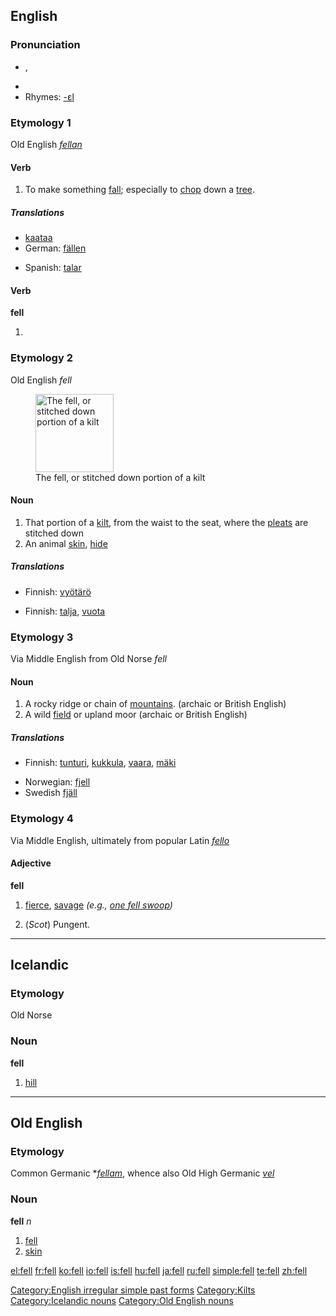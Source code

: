 {{see|Fell}}
{{wikipedia|dab=fell (disambiguation)|fell}}
==English==

{{rank|mean|manner|following|386|fell|different|care|war}}

===Pronunciation===
*{{IPA|/fɛl/}}, {{SAMPA|/fEl/}}
*{{audio|en-us-fell.ogg|Audio (US)}}
*Rhymes: [[Rhymes:English:-ɛl|-ɛl]]

===Etymology 1===
Old English ''[[fellan]]''

====Verb====
{{en-verb}}

# {{transitive}} To make something [[fall]]; especially to [[chop]] down a [[tree]].

=====Translations=====
{{trans-top|to make sthg fall}}
*[[kaataa]]
*German: [[fällen]]
{{trans-mid}}
*Spanish: [[talar]]
{{trans-bottom}}

====Verb====
'''fell'''

# {{simple past of|fall}}

===Etymology 2===
Old English ''fell''

[[Image:Kilt_stitching_001.jpg|thumb|right|125px|The fell, or stitched down portion of a kilt]]
====Noun====
{{en-noun}}

# That portion of a [[kilt]], from the waist to the seat, where the [[pleat]]s are stitched down
# An animal [[skin]], [[hide]]

=====Translations=====
{{trans-top|portion of a kilt}}
*Finnish: [[vyötärö]]
{{trans-mid}}
{{trans-bottom}}

{{trans-top|animal hide}}
*Finnish: [[talja]], [[vuota]]
{{trans-mid}}
{{trans-bottom}}

{{wikipedia}}

===Etymology 3===
Via Middle English from Old Norse ''fell''

====Noun====
{{en-noun}}

# A rocky ridge or chain of [[mountain]]s.  (archaic or British English)
# A wild [[field]] or upland moor (archaic or British English)

=====Translations=====
{{trans-top|rocky ridge}}
*Finnish: [[tunturi]], [[kukkula]], [[vaara]], [[mäki]]
{{trans-mid}}
*Norwegian: [[fjell]] {{n}}
*Swedish [[fjäll]] {{n}}
{{trans-bottom}}

{{trans-top|wild field or upland moor}}
{{trans-mid}}
{{trans-bottom}}

===Etymology 4===
Via Middle English, ultimately from popular Latin ''[[fello]]''

====Adjective====
'''fell'''

# {{archaic}} [[fierce]], [[savage]] ''(e.g., [[one fell swoop]])''
# (''Scot'') Pungent.

[[Category:English irregular simple past forms]]
[[Category:Kilts]]

----

==Icelandic==

===Etymology===
Old Norse

===Noun===
'''fell''' {{n}}

# [[hill]]

[[Category:Icelandic nouns]]

----

==Old English==

===Etymology===
Common Germanic *''[[fellam]]'', whence also Old High Germanic ''[[vel]]''

===Noun===
'''fell''' ''n''

# [[fell]]
# [[skin]]

[[Category:Old English nouns]]

[[el:fell]]
[[fr:fell]]
[[ko:fell]]
[[io:fell]]
[[is:fell]]
[[hu:fell]]
[[ja:fell]]
[[ru:fell]]
[[simple:fell]]
[[te:fell]]
[[zh:fell]]